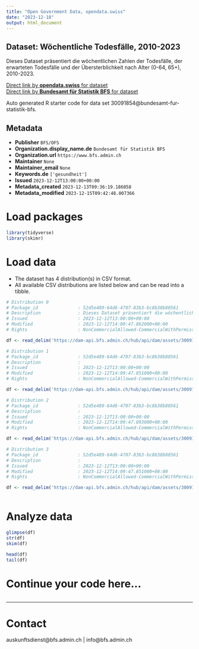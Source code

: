 ```yaml
---
title: "Open Government Data, opendata.swiss"
date: "2023-12-18"
output: html_document
---
```


## Dataset: Wöchentliche Todesfälle, 2010-2023

Dieses Dataset präsentiert die wöchentlichen Zahlen der Todesfälle, der erwarteten Todesfälle und der Übersterblichkeit nach Alter (0-64, 65+), 2010-2023.

[Direct link by **opendata.swiss** for dataset](https://opendata.swiss/de/dataset/wochentliche-todesfalle-2010-20231)<br>
[Direct link by **Bundesamt für Statistik BFS** for dataset](https://www.bfs.admin.ch/asset/de/ts-d-14.03.04.03-wr)

Auto generated R starter code for data set 30091854@bundesamt-fur-statistik-bfs.

## Metadata

- **Publisher** `BFS/OFS`
- **Organization.display_name.de** `Bundesamt für Statistik BFS`
- **Organization.url** `https://www.bfs.admin.ch`
- **Maintainer** `None`
- **Maintainer_email** `None`
- **Keywords.de** `['gesundheit']`
- **Issued** `2023-12-12T13:00:00+00:00`
- **Metadata_created** `2023-12-13T09:36:19.186058`
- **Metadata_modified** `2023-12-15T09:42:48.007366`


# Load packages

```r

library(tidyverse)
library(skimr)

```

# Load data

-   The dataset has 4 distribution(s) in CSV format.
-   All available CSV distributions are listed below and can be read into a tibble.

```r

# Distribution 0
# Package_id               : 52d5e489-64d6-4707-83b3-bc8b38b80561
# Description              : Dieses Dataset präsentiert die wöchentlichen Zahlen der Todesfälle, der erwarteten Todesfälle und der Übersterblichkeit nach Alter (0-64, 65+), 2010-2023.
# Issued                   : 2023-12-12T13:00:00+00:00
# Modified                 : 2023-12-12T14:09:47.862000+00:00
# Rights                   : NonCommercialAllowed-CommercialWithPermission-ReferenceRequired

df <- read_delim('https://dam-api.bfs.admin.ch/hub/api/dam/assets/30091875/master')

# Distribution 1
# Package_id               : 52d5e489-64d6-4707-83b3-bc8b38b80561
# Description              : 
# Issued                   : 2023-12-12T13:00:00+00:00
# Modified                 : 2023-12-12T14:09:47.851000+00:00
# Rights                   : NonCommercialAllowed-CommercialWithPermission-ReferenceRequired

df <- read_delim('https://dam-api.bfs.admin.ch/hub/api/dam/assets/30091868/master')

# Distribution 2
# Package_id               : 52d5e489-64d6-4707-83b3-bc8b38b80561
# Description              : 
# Issued                   : 2023-12-12T13:00:00+00:00
# Modified                 : 2023-12-12T14:09:47.893000+00:00
# Rights                   : NonCommercialAllowed-CommercialWithPermission-ReferenceRequired

df <- read_delim('https://dam-api.bfs.admin.ch/hub/api/dam/assets/30091860/master')

# Distribution 3
# Package_id               : 52d5e489-64d6-4707-83b3-bc8b38b80561
# Description              : 
# Issued                   : 2023-12-12T13:00:00+00:00
# Modified                 : 2023-12-12T14:09:47.851000+00:00
# Rights                   : NonCommercialAllowed-CommercialWithPermission-ReferenceRequired

df <- read_delim('https://dam-api.bfs.admin.ch/hub/api/dam/assets/30091877/master')



```

# Analyze data

```r

glimpse(df)
str(df)
skim(df)

head(df)
tail(df)

```

# Continue your code here...

```r

```

------------------------------------------------------------------------

# Contact

auskunftsdienst@bfs.admin.ch | info@bfs.admin.ch
